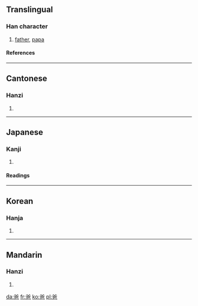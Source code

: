 ==Translingual==
===Han character===
{{Han char|rn=88|rad=父|as=04|sn=8|four=8071<sub>7</sub>|canj=金大日山 (CKAU)}}
# [[father]], [[papa]]
====References====
{{Han ref|kx=0690.030|dkj=19723|dj=1103.020|hdz=32039.050|uh=7238|ud=29240|bh=AAA8|bd=43688}}

----
==Cantonese==
===Hanzi===
{{yue-hanzi|jyut=|y=ba1}}
# {{defn|Cantonese}}

----
==Japanese==
===Kanji===
{{ja-kanji|grade=|rs=父04}}
# {{defn|Japanese}} 
====Readings====
{{ja-readings|on=[[は]] (ha), [[ば]] (ba)|kun=}}

----
==Korean==
===Hanja===
{{ko-hanja|hangeul=파|eumhun=|rv=pa|mr=p'a|y=pha}}
# {{defn|Korean}}

----
==Mandarin==
===Hanzi===
{{cmn-hanzi|pin=[[bà]] ([[ba4]])|wg=pa<sup>4</sup>}}
# {{defn|Mandarin}}

[[da:爸]]
[[fr:爸]]
[[ko:爸]]
[[pl:爸]]